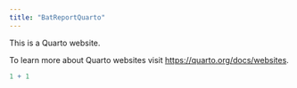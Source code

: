 ```yaml
---
title: "BatReportQuarto"
---
```


This is a Quarto website.

To learn more about Quarto websites visit <https://quarto.org/docs/websites>.

```r
1 + 1
```
